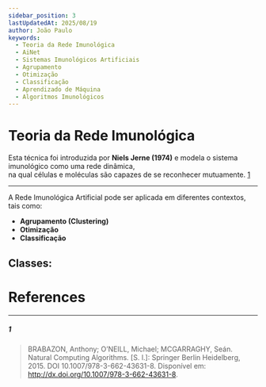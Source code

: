 ```yaml
---
sidebar_position: 3
lastUpdatedAt: 2025/08/19
author: João Paulo
keywords:
  - Teoria da Rede Imunológica
  - AiNet
  - Sistemas Imunológicos Artificiais
  - Agrupamento
  - Otimização
  - Classificação
  - Aprendizado de Máquina
  - Algoritmos Imunológicos
---
```



# Teoria da Rede Imunológica

Esta técnica foi introduzida por **Niels Jerne (1974)** e modela o sistema imunológico como uma rede dinâmica,  
na qual células e moléculas são capazes de se reconhecer mutuamente. [1](#1)

---

A Rede Imunológica Artificial pode ser aplicada em diferentes contextos, tais como:
- **Agrupamento (Clustering)**
- **Otimização**
- **Classificação**

## Classes:

<DocCardList />

# References

---

##### 1 
> BRABAZON, Anthony; O’NEILL, Michael; MCGARRAGHY, Seán. Natural Computing Algorithms. [S. l.]: Springer Berlin Heidelberg, 2015. DOI 10.1007/978-3-662-43631-8. Disponível em: http://dx.doi.org/10.1007/978-3-662-43631-8.
